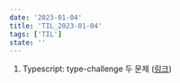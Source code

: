 ```yaml
---
date: '2023-01-04'
title: 'TIL_2023-01-04'
tags: ['TIL']
state: ''
---
```


1. Typescript: type-challenge 두 문제 ([링크](https://github.com/Jihyenanum-Laboratory/JLab-1-Type-Challenge/pull/9))